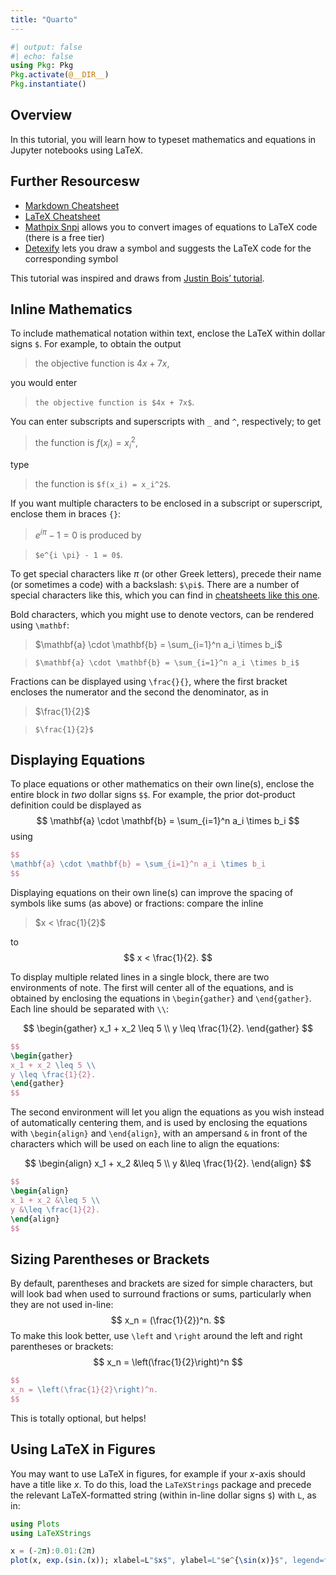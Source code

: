 ```yaml
---
title: "Quarto"
---
```



```julia
#| output: false
#| echo: false
using Pkg: Pkg
Pkg.activate(@__DIR__)
Pkg.instantiate()
```

## Overview

In this tutorial, you will learn how to typeset mathematics and equations in Jupyter notebooks using LaTeX. 

## Further Resourcesw

* [Markdown Cheatsheet](https://www.markdownguide.org/cheat-sheet/)
* [LaTeX Cheatsheet](https://ctan.math.washington.edu/tex-archive/info/undergradmath/undergradmath.pdf)
* [Mathpix Snpi](https://mathpix.com/snip) allows you to convert images of equations to LaTeX code (there is a free tier)
* [Detexify](https://detexify.kirelabs.org/classify.html) lets you draw a symbol and suggests the LaTeX code for the corresponding symbol 

This tutorial was inspired and draws from [Justin Bois' tutorial](http://chebe163.caltech.edu/2018w/handouts/intro_to_latex.html).

## Inline Mathematics

To include mathematical notation within text, enclose the LaTeX within dollar signs `$`. For example, to obtain the output 

> the objective function is $4x + 7x$,

you would enter

> `the objective function is $4x + 7x$`.

You can enter subscripts and superscripts with `_` and `^`, respectively; to get 

> the function is $f(x_i) = x_i^2$,

type

> the function is `$f(x_i) = x_i^2$`.

If you want multiple characters to be enclosed in a subscript or superscript, enclose them in braces `{}`:

> $e^{i \pi} - 1 = 0$
is produced by

> `$e^{i \pi} - 1 = 0$`.

To get special characters like $\pi$ (or other Greek letters), precede their name (or sometimes a code) with a backslash: `$\pi$`. There are a number of special characters like this, which you can find in [cheatsheets like this one](https://ctan.math.washington.edu/tex-archive/info/undergradmath/undergradmath.pdf).

Bold characters, which you might use to denote vectors, can be rendered using `\mathbf`:

> $\mathbf{a} \cdot \mathbf{b} = \sum_{i=1}^n a_i \times b_i$

> `$\mathbf{a} \cdot \mathbf{b} = \sum_{i=1}^n a_i \times b_i$`

Fractions can be displayed using `\frac{}{}`, where the first bracket encloses the numerator and the second the denominator, as in

> $\frac{1}{2}$

> `$\frac{1}{2}$`

## Displaying Equations

To place equations or other mathematics on their own line(s), enclose the entire block in *two* dollar signs `$$`. For example, the prior dot-product definition could be displayed as
$$
\mathbf{a} \cdot \mathbf{b} = \sum_{i=1}^n a_i \times b_i
$$
using

```latex
$$
\mathbf{a} \cdot \mathbf{b} = \sum_{i=1}^n a_i \times b_i
$$
```

Displaying equations on their own line(s) can improve the spacing of symbols like sums (as above) or fractions: compare the inline

> $x < \frac{1}{2}$

to 
$$
x < \frac{1}{2}.
$$

To display multiple related lines in a single block, there are two environments of note. The first will center all of the equations, and is obtained by enclosing the equations in `\begin{gather}` and `\end{gather}`. Each line should be separated with `\\`:

$$
\begin{gather}
x_1 + x_2 \leq 5 \\
y \leq \frac{1}{2}.
\end{gather}
$$

```latex
$$
\begin{gather}
x_1 + x_2 \leq 5 \\
y \leq \frac{1}{2}.
\end{gather}
$$
```

The second environment will let you align the equations as you wish instead of automatically centering them, and is used by enclosing the equations with `\begin{align}` and `\end{align}`, with an ampersand `&` in front of the characters which will be used on each line to align the equations:

$$
\begin{align}
x_1 + x_2 &\leq 5 \\
y &\leq \frac{1}{2}.
\end{align}
$$

```latex
$$
\begin{align}
x_1 + x_2 &\leq 5 \\
y &\leq \frac{1}{2}.
\end{align}
$$
```

## Sizing Parentheses or Brackets

By default, parentheses and brackets are sized for simple characters, but will look bad when used to surround fractions or sums, particularly when they are not used in-line:
$$
x_n = (\frac{1}{2})^n.
$$
To make this look better, use `\left` and `\right` around the left and right parentheses or brackets:
$$
x_n = \left(\frac{1}{2}\right)^n
$$

```latex
$$
x_n = \left(\frac{1}{2}\right)^n.
$$
```

This is totally optional, but helps!

## Using LaTeX in Figures

You may want to use LaTeX in figures, for example if your $x$-axis should have a title like $x$. To do this, load the `LaTeXStrings` package and precede the relevant LaTeX-formatted string (within in-line dollar signs `$`) with `L`, as in:

```julia
using Plots
using LaTeXStrings

x = (-2π):0.01:(2π)
plot(x, exp.(sin.(x)); xlabel=L"$x$", ylabel=L"$e^{\sin(x)}$", legend=false)
```